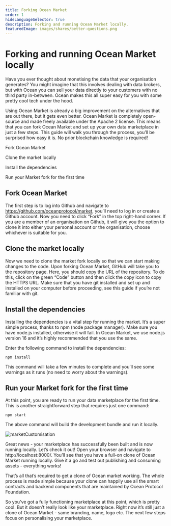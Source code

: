 ```yaml
---
title: Forking Ocean Market
order: 1
hideLanguageSelector: true
description: Forking and running Ocean Market locally.
featuredImage: images/shares/better-questions.png
---
```


# Forking and running Ocean Market locally

Have you ever thought about monetising the data that your organisation generates? You might imagine that this involves dealing with data brokers, but with Ocean you can sell your data directly to your customers with no third party in-between. Ocean makes this all super easy for you with some pretty cool tech under the hood.

Using Ocean Market is already a big improvement on the alternatives that are out there, but it gets even better. Ocean Market is completely open-source and made freely available under the Apache 2 license. This means that you can fork Ocean Market and set up your own data marketplace in just a few steps. This guide will walk you through the process, you’ll be surprised how easy it is. No prior blockchain knowledge is required!

<Process>

Fork Ocean Market

Clone the market locally

Install the dependencies

Run your Market fork for the first time

</Process>

## Fork Ocean Market

The first step is to log into Github and navigate to https://github.com/oceanprotocol/market, you’ll need to log in or create a Github account. Now you need to click “Fork” in the top right-hand corner. If you are a member of an organisation on Github, it will give you the option to clone it into either your personal account or the organisation, choose whichever is suitable for you.

## Clone the market locally

Now we need to clone the market fork locally so that we can start making changes to the code. Upon forking Ocean Market, GitHub will take you to the repository page. Here, you should copy the URL of the repository. To do this, click on the green “Code” button and then click the copy icon to copy the HTTPS URL. Make sure that you have git installed and set up and installed on your computer before proceeding, see this guide if you’re not familiar with git.

## Install the dependencies

Installing the dependencies is a vital step for running the market. It’s a super simple process, thanks to npm (node package manager). Make sure you have node.js installed, otherwise it will fail. In Ocean Market, we use node.js version 16 and it’s highly recommended that you use the same.

Enter the following command to install the dependencies:

```
npm install
```

This command will take a few minutes to complete and you’ll see some warnings as it runs (no need to worry about the warnings).

## Run your Market fork for the first time

At this point, you are ready to run your data marketplace for the first time. This is another straightforward step that requires just one command:

```
npm start
```

The above command will build the development bundle and run it locally.

![marketCustomisation](/images/marketCustomisation/1.png)

Great news - your marketplace has successfully been built and is now running locally. Let’s check it out! Open your browser and navigate to http://localhost:8000/. You’ll see that you have a full-on clone of Ocean Market running locally. Give it a go and test out publishing and consuming assets - everything works!

That’s all that’s required to get a clone of Ocean market working. The whole process is made simple because your clone can happily use all the smart contracts and backend components that are maintained by Ocean Protocol Foundation.

So you’ve got a fully functioning marketplace at this point, which is pretty cool. But it doesn’t really look like your marketplace. Right now it’s still just a clone of Ocean Market - same branding, name, logo etc. The next few steps focus on personalising your marketplace.

